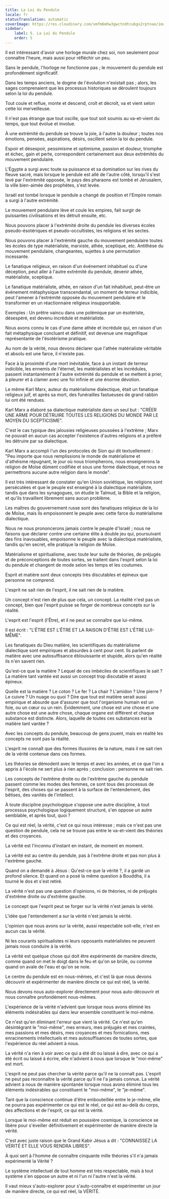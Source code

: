 ```yaml
---
title: La Loi du Pendule
locale: fr
statusTranslation: automatic
coverImage: https://res.cloudinary.com/xmfm6mhw3gwctndtcubgx2rptnae/image/upload/v1741354419/small_cover_la_gran_rebelion_28716e29d2.webp
sidebar:
    label: 5. La Loi du Pendule
    order: 5
---
```

Il est intéressant d'avoir une horloge murale chez soi, non seulement pour connaître l'heure, mais aussi pour réfléchir un peu.

Sans le pendule, l'horloge ne fonctionne pas ; le mouvement du pendule est profondément significatif.

Dans les temps anciens, le dogme de l'évolution n'existait pas ; alors, les sages comprenaient que les processus historiques se déroulent toujours selon la loi du pendule.

Tout coule et reflue, monte et descend, croît et décroît, va et vient selon cette loi merveilleuse.

Il n'est pas étrange que tout oscille, que tout soit soumis au va-et-vient du temps, que tout évolue et involue.

À une extrémité du pendule se trouve la joie, à l'autre la douleur ; toutes nos émotions, pensées, aspirations, désirs, oscillent selon la loi du pendule.

Espoir et désespoir, pessimisme et optimisme, passion et douleur, triomphe et échec, gain et perte, correspondent certainement aux deux extrémités du mouvement pendulaire.

L'Égypte a surgi avec toute sa puissance et sa domination sur les rives du fleuve sacré, mais lorsque le pendule est allé de l'autre côté, lorsqu'il s'est levé par l'extrémité opposée, le pays des pharaons est tombé et Jérusalem, la ville bien-aimée des prophètes, s'est levée.

Israël est tombé lorsque le pendule a changé de position et l'Empire romain a surgi à l'autre extrémité.

Le mouvement pendulaire lève et coule les empires, fait surgir de puissantes civilisations et les détruit ensuite, etc.

Nous pouvons placer à l'extrémité droite du pendule les diverses écoles pseudo-ésotériques et pseudo-occultistes, les religions et les sectes.

Nous pouvons placer à l'extrémité gauche du mouvement pendulaire toutes les écoles de type matérialiste, marxiste, athée, sceptique, etc. Antithèse du mouvement pendulaire, changeantes, sujettes à une permutation incessante.

Le fanatique religieux, en raison d'un événement inhabituel ou d'une déception, peut aller à l'autre extrémité du pendule, devenir athée, matérialiste, sceptique.

Le fanatique matérialiste, athée, en raison d'un fait inhabituel, peut-être un événement métaphysique transcendantal, un moment de terreur indicible, peut l'amener à l'extrémité opposée du mouvement pendulaire et le transformer en un réactionnaire religieux insupportable.

Exemples : Un prêtre vaincu dans une polémique par un ésotériste, désespéré, est devenu incrédule et matérialiste.

Nous avons connu le cas d'une dame athée et incrédule qui, en raison d'un fait métaphysique concluant et définitif, est devenue une magnifique représentante de l'ésotérisme pratique.

Au nom de la vérité, nous devons déclarer que l'athée matérialiste véritable et absolu est une farce, il n'existe pas.

Face à la proximité d'une mort inévitable, face à un instant de terreur indicible, les ennemis de l'éternel, les matérialistes et les incrédules, passent instantanément à l'autre extrémité du pendule et se mettent à prier, à pleurer et à clamer avec une foi infinie et une énorme dévotion.

Le même Karl Marx, auteur du matérialisme dialectique, était un fanatique religieux juif, et après sa mort, des funérailles fastueuses de grand rabbin lui ont été rendues.

Karl Marx a élaboré sa dialectique matérialiste dans un seul but : "CRÉER UNE ARME POUR DÉTRUIRE TOUTES LES RELIGIONS DU MONDE PAR LE MOYEN DU SCEPTICISME".

C'est le cas typique des jalousies religieuses poussées à l'extrême ; Marx ne pouvait en aucun cas accepter l'existence d'autres religions et a préféré les détruire par sa dialectique.

Karl Marx a accompli l'un des protocoles de Sion qui dit textuellement : "Peu importe que nous remplissions le monde de matérialisme et d'athéisme répugnant, le jour où nous triompherons, nous enseignerons la religion de Moïse dûment codifiée et sous une forme dialectique, et nous ne permettrons aucune autre religion dans le monde".

Il est très intéressant de constater qu'en Union soviétique, les religions sont persécutées et que le peuple est enseigné à la dialectique matérialiste, tandis que dans les synagogues, on étudie le Talmud, la Bible et la religion, et qu'ils travaillent librement sans aucun problème.

Les maîtres du gouvernement russe sont des fanatiques religieux de la loi de Moïse, mais ils empoisonnent le peuple avec cette farce du matérialisme dialectique.

Nous ne nous prononcerons jamais contre le peuple d'Israël ; nous ne faisons que déclarer contre une certaine élite à double jeu qui, poursuivant des fins inavouables, empoisonne le peuple avec la dialectique matérialiste, tandis qu'en secret, elle pratique la religion de Moïse.

Matérialisme et spiritualisme, avec toute leur suite de théories, de préjugés et de préconceptions de toutes sortes, se traitent dans l'esprit selon la loi du pendule et changent de mode selon les temps et les coutumes.

Esprit et matière sont deux concepts très discutables et épineux que personne ne comprend.

L'esprit ne sait rien de l'esprit, il ne sait rien de la matière.

Un concept n'est rien de plus que cela, un concept. La réalité n'est pas un concept, bien que l'esprit puisse se forger de nombreux concepts sur la réalité.

L'esprit est l'esprit (l'Être), et il ne peut se connaître que lui-même.

Il est écrit : "L'ÊTRE EST L'ÊTRE ET LA RAISON D'ÊTRE EST L'ÊTRE LUI-MÊME".

Les fanatiques du Dieu matière, les scientifiques du matérialisme dialectique sont empiriques et absurdes à cent pour cent. Ils parlent de matière avec une autosuffisance éblouissante et stupide, alors qu'en réalité ils n'en savent rien.

Qu'est-ce que la matière ? Lequel de ces imbéciles de scientifiques le sait ? La matière tant vantée est aussi un concept trop discutable et assez épineux.

Quelle est la matière ? Le coton ? Le fer ? La chair ? L'amidon ? Une pierre ? Le cuivre ? Un nuage ou quoi ? Dire que tout est matière serait aussi empirique et absurde que d'assurer que tout l'organisme humain est un foie, ou un cœur ou un rein. Évidemment, une chose est une chose et une autre chose est une autre chose, chaque organe est différent et chaque substance est distincte. Alors, laquelle de toutes ces substances est la matière tant vantée ?

Avec les concepts du pendule, beaucoup de gens jouent, mais en réalité les concepts ne sont pas la réalité.

L'esprit ne connaît que des formes illusoires de la nature, mais il ne sait rien de la vérité contenue dans ces formes.

Les théories se démodent avec le temps et avec les années, et ce que l'on a appris à l'école ne sert plus à rien après ; conclusion : personne ne sait rien.

Les concepts de l'extrême droite ou de l'extrême gauche du pendule passent comme les modes des femmes, ce sont tous des processus de l'esprit, des choses qui se passent à la surface de l'entendement, des bêtises, des vanités de l'intellect.

À toute discipline psychologique s'oppose une autre discipline, à tout processus psychologique logiquement structuré, s'en oppose un autre semblable, et après tout, quoi ?

Ce qui est réel, la vérité, c'est ce qui nous intéresse ; mais ce n'est pas une question de pendule, cela ne se trouve pas entre le va-et-vient des théories et des croyances.

La vérité est l'inconnu d'instant en instant, de moment en moment.

La vérité est au centre du pendule, pas à l'extrême droite et pas non plus à l'extrême gauche.

Quand on a demandé à Jésus : Qu'est-ce que la vérité ?, il a gardé un profond silence. Et quand on a posé la même question à Bouddha, il a tourné le dos et s'est retiré.

La vérité n'est pas une question d'opinions, ni de théories, ni de préjugés d'extrême droite ou d'extrême gauche.

Le concept que l'esprit peut se forger sur la vérité n'est jamais la vérité.

L'idée que l'entendement a sur la vérité n'est jamais la vérité.

L'opinion que nous avons sur la vérité, aussi respectable soit-elle, n'est en aucun cas la vérité.

Ni les courants spiritualistes ni leurs opposants matérialistes ne peuvent jamais nous conduire à la vérité.

La vérité est quelque chose qui doit être expérimenté de manière directe, comme quand on met le doigt dans le feu et qu'on se brûle, ou comme quand on avale de l'eau et qu'on se noie.

Le centre du pendule est en nous-mêmes, et c'est là que nous devons découvrir et expérimenter de manière directe ce qui est réel, la vérité.

Nous devons nous auto-explorer directement pour nous auto-découvrir et nous connaître profondément nous-mêmes.

L'expérience de la vérité n'advient que lorsque nous avons éliminé les éléments indésirables qui dans leur ensemble constituent le moi-même.

Ce n'est qu'en éliminant l'erreur que vient la vérité. Ce n'est qu'en désintégrant le "moi-même", mes erreurs, mes préjugés et mes craintes, mes passions et mes désirs, mes croyances et mes fornications, mes enracinements intellectuels et mes autosuffisances de toutes sortes, que l'expérience du réel advient à nous.

La vérité n'a rien à voir avec ce qui a été dit ou laissé à dire, avec ce qui a été écrit ou laissé à écrire, elle n'advient à nous que lorsque le "moi-même" est mort.

L'esprit ne peut pas chercher la vérité parce qu'il ne la connaît pas. L'esprit ne peut pas reconnaître la vérité parce qu'il ne l'a jamais connue. La vérité advient à nous de manière spontanée lorsque nous avons éliminé tous les éléments indésirables qui constituent le "moi-même", le "je-même".

Tant que la conscience continue d'être embouteillée entre le je-même, elle ne pourra pas expérimenter ce qui est le réel, ce qui est au-delà du corps, des affections et de l'esprit, ce qui est la vérité.

Lorsque le moi-même est réduit en poussière cosmique, la conscience se libère pour s'éveiller définitivement et expérimenter de manière directe la vérité.

C'est avec juste raison que le Grand Kabir Jésus a dit : "CONNAISSEZ LA VÉRITÉ ET ELLE VOUS RENDRA LIBRES".

À quoi sert à l'homme de connaître cinquante mille théories s'il n'a jamais expérimenté la Vérité ?

Le système intellectuel de tout homme est très respectable, mais à tout système s'en oppose un autre et ni l'un ni l'autre n'est la vérité.

Il vaut mieux s'auto-explorer pour s'auto-connaître et expérimenter un jour de manière directe, ce qui est réel, la VÉRITÉ.

